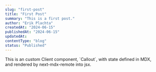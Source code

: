 ```yaml
---
slug: "first-post"
title: "First Post"
summary: "This is a first post."
author: "Erik Plachta"
createdAt: "2024-06-15"
publishedAt: "2024-06-15"
updatedAt:
contentType: "blog"
status: "Published"
---
```


<Callout emoji="🥳" headingLevel="2" title="Rendering a Component within MDX">
  This is an custom Client component, `Callout`, with state defined in MDX, and
  rendered by next-mdx-remote into jsx.
</Callout>
